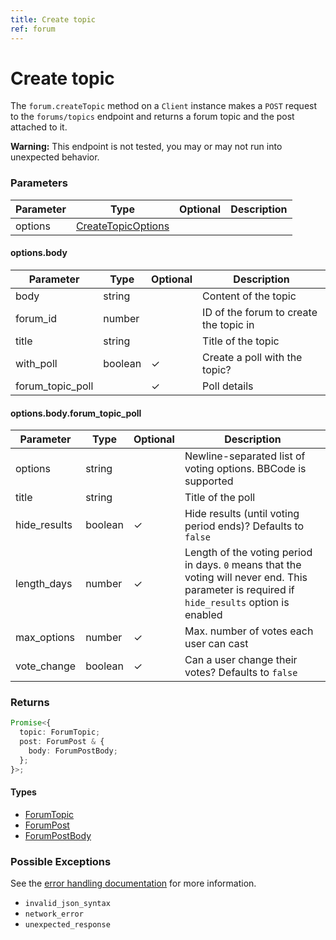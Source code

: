 ```yaml
---
title: Create topic
ref: forum
---
```


# Create topic

The `forum.createTopic` method on a `Client` instance makes a `POST` request to the `forums/topics` endpoint and returns a forum topic and the post attached to it.

**Warning:** This endpoint is not tested, you may or may not run into unexpected behavior.

### Parameters

| Parameter | Type                                                   | Optional | Description |
| --------- | ------------------------------------------------------ | -------- | ----------- |
| options   | [CreateTopicOptions](/references/create-topic-options) |          |             |

#### options.body

| Parameter        | Type    | Optional | Description                            |
| ---------------- | ------- | -------- | -------------------------------------- |
| body             | string  |          | Content of the topic                   |
| forum_id         | number  |          | ID of the forum to create the topic in |
| title            | string  |          | Title of the topic                     |
| with_poll        | boolean | ✓        | Create a poll with the topic?          |
| forum_topic_poll |         | ✓        | Poll details                           |

#### options.body.forum_topic_poll

| Parameter    | Type    | Optional | Description                                                                                                                                   |
| ------------ | ------- | -------- | --------------------------------------------------------------------------------------------------------------------------------------------- |
| options      | string  |          | Newline-separated list of voting options. BBCode is supported                                                                                 |
| title        | string  |          | Title of the poll                                                                                                                             |
| hide_results | boolean | ✓        | Hide results (until voting period ends)? Defaults to `false`                                                                                  |
| length_days  | number  | ✓        | Length of the voting period in days. `0` means that the voting will never end. This parameter is required if `hide_results` option is enabled |
| max_options  | number  | ✓        | Max. number of votes each user can cast                                                                                                       |
| vote_change  | boolean | ✓        | Can a user change their votes? Defaults to `false`                                                                                            |

### Returns

```ts
Promise<{
  topic: ForumTopic;
  post: ForumPost & {
    body: ForumPostBody;
  };
}>;
```

#### Types

- [ForumTopic](/references/forum-topic)
- [ForumPost](/references/forum-post)
- [ForumPostBody](/references/forum-post-body)

### Possible Exceptions

See the [error handling documentation](/extras/error-handling) for more information.

- `invalid_json_syntax`
- `network_error`
- `unexpected_response`
